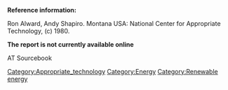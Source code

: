 '''Reference information:'''

Ron Alward, Andy Shapiro. Montana USA: National Center for Appropriate Technology, (c) 1980.



'''The report is not currently available online'''




AT Sourcebook
[[Category:Appropriate_technology]]
[[Category:Energy]]
[[Category:Renewable energy]]